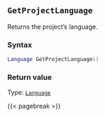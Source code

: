 ## `GetProjectLanguage`

Returns the project's language.

### Syntax {-}

``` .lua
Language GetProjectLanguage()
```


### Return value {-}

Type: [`Language`](#language)


{{< pagebreak >}}